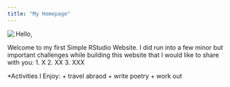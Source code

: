 ```yaml
---
title: "My Homepage"
---
```


<link rel="stylesheet" href="styles.css" type="text/css">

<img src="images/professional_headshot.jpg" align="left">


Hello,

Welcome to my first Simple RStudio Website. I did run into a few minor but important challenges while building this website that I would like to share with you:
1. X
2. XX
3. XXX

*Activities I Enjoy:
  + travel abraod
  + write poetry
  + work out
